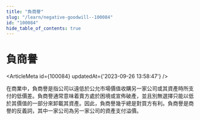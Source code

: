 ```yaml
---
title: "負商譽"
slug: "/learn/negative-goodwill--100084"
id: "100084"
hide_table_of_contents: true
---
```



# 負商譽

<ArticleMeta id={100084} updatedAt={'2023-09-26 13:58:47'} />
<div className='border-solid border-b border-t-0 my-4 border-[var(--ifm-color-gray-300)]' />

在商業中，負商譽是指公司以遠低於公允市場價值收購另一家公司或其資產時所支付的低價差。負商譽通常意味着賣方處於困境或宣佈破產，並且別無選擇只能以低於其價值的一部分來卸載其資產。因此，負商譽幾乎總是對買方有利。負商譽是商譽的反義詞，其中一家公司為另一家公司的資產支付溢價。
